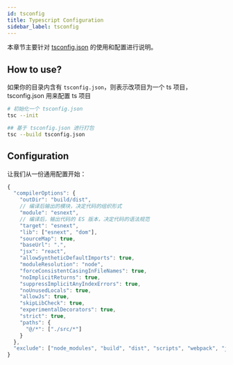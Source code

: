 ```yaml
---
id: tsconfig
title: Typescript Configuration
sidebar_label: tsconfig
---
```


本章节主要针对 [tsconfig.json](https://www.typescriptlang.org/tsconfig#module) 的使用和配置进行说明。

## How to use?

如果你的目录内含有 `tsconfig.json`，则表示改项目为一个 ts 项目，tsconfig.json 用来配置 ts 项目

```bash
# 初始化一个 tsconfig.json
tsc --init

## 基于 tsconfig.json 进行打包
tsc --build tsconfig.json
```

## Configuration

让我们从一份通用配置开始：

```js
{
  "compilerOptions": {
    "outDir": "build/dist",
    // 编译后输出的模块，决定代码的组织形式
    "module": "esnext",
    // 编译后，输出代码的 ES 版本，决定代码的语法规范
    "target": "esnext",
    "lib": ["esnext", "dom"],
    "sourceMap": true,
    "baseUrl": ".",
    "jsx": "react",
    "allowSyntheticDefaultImports": true,
    "moduleResolution": "node",
    "forceConsistentCasingInFileNames": true,
    "noImplicitReturns": true,
    "suppressImplicitAnyIndexErrors": true,
    "noUnusedLocals": true,
    "allowJs": true,
    "skipLibCheck": true,
    "experimentalDecorators": true,
    "strict": true,
    "paths": {
      "@/*": ["./src/*"]
    }
  },
  "exclude": ["node_modules", "build", "dist", "scripts", "webpack", "jest"]
}
```

